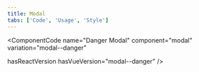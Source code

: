 ```yaml
---
title: Modal
tabs: ['Code', 'Usage', 'Style']
---
```


<ComponentCode
  name="Transactional Modal"
  component="modal"
  variation="modal"
  hasReactVersion
  hasVueVersion="modal--buttons"
/>
<ComponentCode
  name="Passive Modal"
  component="modal"
  variation="modal--nofooter"
  hasReactVersion
  hasVueVersion="modal--default"
/>
<ComponentCode
  name="Danger Modal"
  component="modal"
  variation="modal--danger"

  hasReactVersion
  hasVueVersion="modal--danger"
/>

<ComponentCode
    name="Input Modal"
    component="modal"
    variation="modal--input"
    hasReactVersion
    hasVueVersion="modal--with-input"
    >
</ComponentCode>
<ComponentDocs component="modal"></ComponentDocs>
